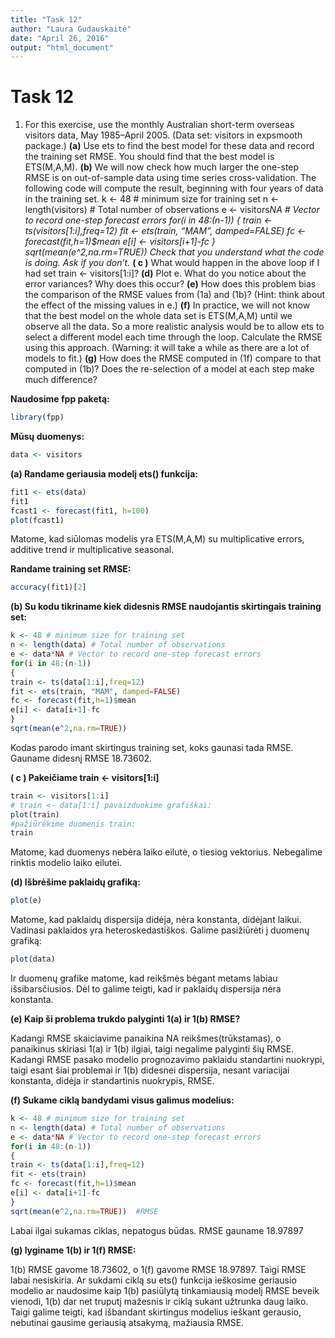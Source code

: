 ---
title: "Task 12"
author: "Laura Gudauskaitė"
date: "April 26, 2016"
output: "html_document"
---

Task 12
========================================================

1. For this exercise, use the monthly Australian short-term overseas visitors
data, May 1985–April 2005. (Data set: visitors in expsmooth
package.)
**(a)** Use ets to find the best model for these data and record the
training set RMSE. You should find that the best model is
ETS(M,A,M).
**(b)** We will now check how much larger the one-step RMSE is on
out-of-sample data using time series cross-validation. The following
code will compute the result, beginning with four years
of data in the training set.
k <- 48 # minimum size for training set
n <- length(visitors) # Total number of observations
e <- visitors*NA # Vector to record one-step forecast errors
for(i in 48:(n-1))
{
train <- ts(visitors[1:i],freq=12)
fit <- ets(train, "MAM", damped=FALSE)
fc <- forecast(fit,h=1)$mean
e[i] <- visitors[i+1]-fc
}
sqrt(mean(e^2,na.rm=TRUE))
Check that you understand what the code is doing. Ask if you
don’t.
***( c )** What would happen in the above loop if I had set
train <- visitors[1:i]?
**(d)** Plot e. What do you notice about the error variances? Why
does this occur?
**(e)** How does this problem bias the comparison of the RMSE values
from (1a) and (1b)? (Hint: think about the effect of the
missing values in e.)
**(f)** In practice, we will not know that the best model on the whole
data set is ETS(M,A,M) until we observe all the data. So a more
realistic analysis would be to allow ets to select a different
model each time through the loop. Calculate the RMSE using
this approach. (Warning: it will take a while as there are a lot
of models to fit.)
**(g)** How does the RMSE computed in (1f) compare to that computed
in (1b)? Does the re-selection of a model at each step
make much difference?

**Naudosime fpp paketą:**

```{r, message=FALSE}
library(fpp)
```

**Mūsų duomenys:**

```{r}
data <- visitors
```

**(a) Randame geriausia modelį ets() funkcija:**

```{r}
fit1 <- ets(data)
fit1
fcast1 <- forecast(fit1, h=100)
plot(fcast1)
```

Matome, kad siūlomas modelis yra ETS(M,A,M) su multiplicative errors, additive trend ir multiplicative seasonal.

**Randame training set RMSE:**

```{r}
accuracy(fit1)[2]
```

**(b) Su kodu tikriname kiek didesnis RMSE naudojantis skirtingais training set:**

```{r}
k <- 48 # minimum size for training set
n <- length(data) # Total number of observations
e <- data*NA # Vector to record one-step forecast errors
for(i in 48:(n-1))
{
train <- ts(data[1:i],freq=12)
fit <- ets(train, "MAM", damped=FALSE)
fc <- forecast(fit,h=1)$mean
e[i] <- data[i+1]-fc
}
sqrt(mean(e^2,na.rm=TRUE))
```

Kodas parodo imant skirtingus training set, koks gaunasi tada RMSE. Gauname didesnį RMSE 18.73602.

**( c ) Pakeičiame train <- visitors[1:i]**

```{r}
train <- visitors[1:i]
# train <- data[1:i] pavaizduokime grafiškai:
plot(train)
#pažiūrėkime duomenis train:
train
```

Matome, kad duomenys nebėra laiko eilutė, o tiesiog vektorius. Nebegalime rinktis modelio laiko eilutei.

**(d) Išbrėšime paklaidų grafiką:**

```{r}
plot(e)
```

Matome, kad paklaidų dispersija didėja, nėra konstanta, didėjant laikui. Vadinasi paklaidos yra heteroskedastiškos. Galime pasižiūrėti į duomenų grafiką:

```{r}
plot(data)
```

Ir duomenų grafike matome, kad reikšmės bėgant metams labiau išsibarsčiusios. Dėl to galime teigti, kad ir paklaidų dispersija nėra konstanta.

**(e) Kaip ši problema trukdo palyginti 1(a) ir 1(b) RMSE?**

Kadangi RMSE skaiciavime panaikina NA reikšmes(trūkstamas), o panaikinus skiriasi 1(a) ir 1(b) ilgiai, taigi negalime palyginti šių RMSE. Kadangi RMSE pasako modelio prognozavimo paklaidu standartini nuokrypi, taigi esant šiai problemai ir 1(b) didesnei dispersija, nesant variacijai konstanta, didėja ir standartinis nuokrypis, RMSE. 

**(f) Sukame ciklą bandydami visus galimus modelius:**

```{r}
k <- 48 # minimum size for training set
n <- length(data) # Total number of observations
e <- data*NA # Vector to record one-step forecast errors
for(i in 48:(n-1))
{
train <- ts(data[1:i],freq=12)
fit <- ets(train)  
fc <- forecast(fit,h=1)$mean
e[i] <- data[i+1]-fc
}
sqrt(mean(e^2,na.rm=TRUE))  #RMSE

```

Labai ilgai sukamas ciklas, nepatogus būdas. RMSE gauname 18.97897

**(g) lyginame 1(b) ir 1(f) RMSE:**

1(b) RMSE gavome 18.73602, o 1(f) gavome RMSE 18.97897. Taigi RMSE labai nesiskiria. Ar sukdami ciklą su ets() funkcija ieškosime geriausio modelio ar naudosime kaip 1(b) pasiūlytą tinkamiausią modelį RMSE beveik vienodi, 1(b) dar net truputį mažesnis ir ciklą sukant užtrunka daug laiko. Taigi galime teigti, kad išbandant skirtingus modelius ieškant gerausio, nebutinai gausime geriausią atsakymą, mažiausia RMSE.
